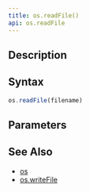 ```yaml
---
title: os.readFile()
api: os.readFile
---
```


## Description

<Summary/>

## Syntax

``` js
os.readFile(filename)
```

## Parameters

<Parameters/>

## See Also

* [os](/reference/api/os)
* [os.writeFile](/reference/api/os/writeFile)
